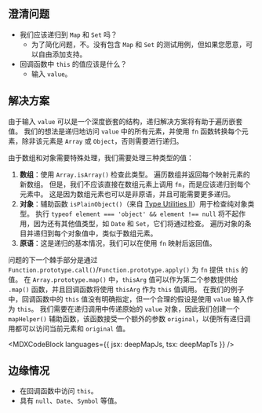 

## 澄清问题

* 我们应该递归到 `Map` 和 `Set` 吗？
  * 为了简化问题，不。没有包含 `Map` 和 `Set` 的测试用例，但如果您愿意，可以自由添加支持。
* 回调函数中 `this` 的值应该是什么？
  * 输入 `value`。

## 解决方案

由于输入 `value` 可以是一个深度嵌套的结构，递归解决方案将有助于遍历嵌套值。 我们的想法是递归地访问 `value` 中的所有元素，并使用 `fn` 函数转换每个元素，除非该元素是 `Array` 或 `Object`，否则需要进行递归。

由于数组和对象需要特殊处理，我们需要处理三种类型的值：

1. **数组**：使用 `Array.isArray()` 检查此类型。 遍历数组并返回每个映射元素的新数组。 但是，我们不应该直接在数组元素上调用 `fn`，而是应该递归到每个元素中。 这是因为数组元素也可以是非原语，并且可能需要更多递归。
2. **对象**：辅助函数 `isPlainObject()`（来自 [Type Utilities II](/questions/javascript/type-utilities-ii)）用于检查纯对象类型。 执行 `typeof element === 'object' && element !== null` 将不起作用，因为还有其他值类型，如 `Date` 和 `Set`，它们将通过检查。 遍历对象的条目并递归到每个对象值中，类似于数组元素。
3. **原语**：这是递归的基本情况，我们可以在使用 `fn` 映射后返回值。

问题的下一个棘手部分是通过 `Function.prototype.call()`/`Function.prototype.apply()` 为 `fn` 提供 `this` 的值。 在 `Array.prototype.map()` 中，`thisArg` 值可以作为第二个参数提供给 `.map()` 函数，并且回调函数将使用 `thisArg` 作为 `this` 值调用。 在我们的例子中，回调函数中的 `this` 值没有明确指定，但一个合理的假设是使用 `value` 输入作为 `this`。 我们需要在递归调用中传递原始的 `value` 对象，因此我们创建一个 `mapHelper()` 辅助函数，该函数接受一个额外的参数 `original`，以便所有递归调用都可以访问当前元素和 `original` 值。

<MDXCodeBlock languages={{ jsx: deepMapJs, tsx: deepMapTs }} />

## 边缘情况

* 在回调函数中访问 `this`。
* 具有 `null`、`Date`、`Symbol` 等值。
